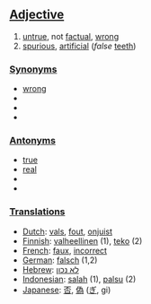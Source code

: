 ==[[Adjective]]==

#[[untrue]], not [[factual]], [[wrong]]
#[[spurious]], [[artificial]] (''false'' [[teeth]])

===[[Synonym]]s===
*[[wrong]]
*
*
*

===[[Antonym]]s===
*[[true]]
*[[real]]
*
*

===[[Translation]]s===
*[[Dutch]]: [[vals]], [[fout]], [[onjuist]]
*[[Finnish]]: [[valheellinen]] (1), [[teko]] (2)
*[[French]]: [[faux]], [[incorrect]]
*[[German]]: [[falsch]] (1,2)
*[[Hebrew]]: [[לא נכון]]
*[[Indonesian]]: [[salah]] (1), [[palsu]] (2)
*[[Japanese]]: [[否]], [[偽]] ([[ぎ]], gi)